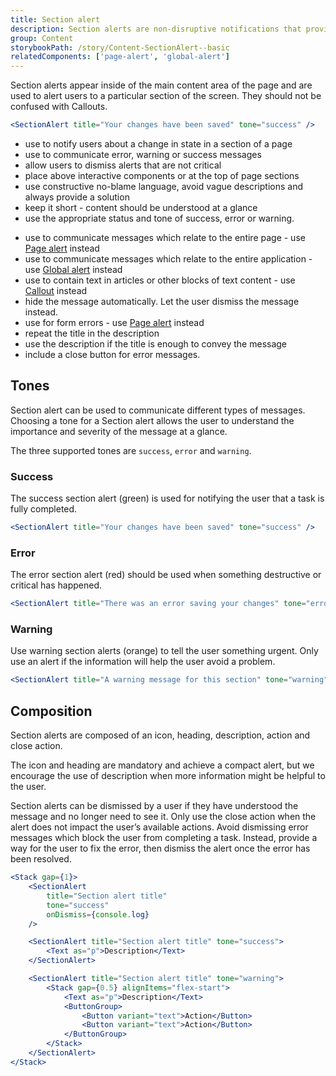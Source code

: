 ```yaml
---
title: Section alert
description: Section alerts are non-disruptive notifications that provide Success, Error and Warning messages about a state change in a section of a page.
group: Content
storybookPath: /story/Content-SectionAlert--basic
relatedComponents: ['page-alert', 'global-alert']
---
```


Section alerts appear inside of the main content area of the page and are used to alert users to a particular section of the screen. They should not be confused with Callouts.

```jsx live
<SectionAlert title="Your changes have been saved" tone="success" />
```

<DoHeading />

- use to notify users about a change in state in a section of a
  page
- use to communicate error, warning or success messages
- allow users to dismiss alerts that are not critical
- place above interactive components or at the top of page sections 
- use constructive no-blame language, avoid vague descriptions and always provide a solution
- keep it short - content should be understood at a glance
- use the appropriate status and tone of success, error or warning.

<DontHeading />

- use to communicate messages which relate to the entire page - use [Page alert](/components/page-alert) instead
- use to communicate messages which relate to the entire application - use [Global alert](/components/global-alert) instead
- use to contain text in articles or other blocks of text content - use [Callout](/components/callout) instead
- hide the message automatically. Let the user dismiss the message instead.
- use for form errors - use [Page alert](/components/page-alert) instead
- repeat the title in the description
- use the description if the title is enough to convey the message
- include a close button for error messages.

## Tones

Section alert can be used to communicate different types of messages. Choosing a tone for a Section alert allows the user to understand the importance and severity of the message at a glance.

The three supported tones are `success`, `error` and `warning`.

### Success

The success section alert (green) is used for notifying the user that a task is fully completed.

```jsx live
<SectionAlert title="Your changes have been saved" tone="success" />
```

### Error

The error section alert (red) should be used when something destructive or critical has happened.

```jsx live
<SectionAlert title="There was an error saving your changes" tone="error" />
```

### Warning

Use warning section alerts (orange) to tell the user something urgent. Only use an alert if the information will help the user avoid a problem.

```jsx live
<SectionAlert title="A warning message for this section" tone="warning" />
```

## Composition

Section alerts are composed of an icon, heading, description, action and close action.

The icon and heading are mandatory and achieve a compact alert, but we encourage the use of description when more information might be helpful to the user.

Section alerts can be dismissed by a user if they have understood the message and no longer need to see it. Only use the close action when the alert does not impact the user’s available actions.
Avoid dismissing error messages which block the user from completing a task. Instead, provide a way for the user to fix the error, then dismiss the alert once the error has been resolved.

```jsx live
<Stack gap={1}>
	<SectionAlert
		title="Section alert title"
		tone="success"
		onDismiss={console.log}
	/>

	<SectionAlert title="Section alert title" tone="success">
		<Text as="p">Description</Text>
	</SectionAlert>

	<SectionAlert title="Section alert title" tone="warning">
		<Stack gap={0.5} alignItems="flex-start">
			<Text as="p">Description</Text>
			<ButtonGroup>
				<Button variant="text">Action</Button>
				<Button variant="text">Action</Button>
			</ButtonGroup>
		</Stack>
	</SectionAlert>
</Stack>
```

